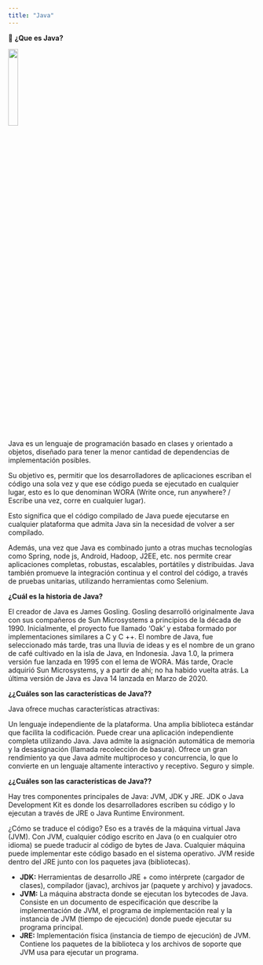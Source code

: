 ```yaml
---
title: "Java"
---
```


📘 **¿Que es Java?**

![](img/java.svg){width="20%"}

Java es un lenguaje de programación basado en clases y orientado a objetos, diseñado para tener la menor cantidad de dependencias de implementación posibles.

Su objetivo es, permitir que los desarrolladores de aplicaciones escriban el código una sola vez y que ese código pueda se ejecutado en cualquier lugar, esto es lo que denominan WORA (Write once, run anywhere? / Escribe una vez, corre en cualquier lugar).

Esto significa que el código compilado de Java puede ejecutarse en cualquier plataforma que admita Java sin la necesidad de volver a ser compilado.

Además, una vez que Java es combinado junto a otras muchas tecnologías como Spring, node js, Android, Hadoop, J2EE, etc. nos permite crear aplicaciones completas, robustas, escalables, portátiles y distribuidas.
Java también promueve la integración continua y el control del código, a través de pruebas unitarias, utilizando herramientas como Selenium.

**¿Cuál es la historia de Java?**

El creador de Java es James Gosling. Gosling desarrolló originalmente Java con sus compañeros de Sun Microsystems a principios de la década de 1990. Inicialmente, el proyecto fue llamado ‘Oak’ y estaba formado por implementaciones similares a C y C ++.
El nombre de Java, fue seleccionado más tarde, tras una lluvia de ideas y es el nombre de un grano de café cultivado en la isla de Java, en Indonesia. Java 1.0, la primera versión fue lanzada en 1995 con el lema de WORA.
Más tarde, Oracle adquirió Sun Microsystems, y a partir de ahí; no ha habido vuelta atrás.
La última versión de Java es Java 14 lanzada en Marzo de 2020.

**¿¿Cuáles son las características de Java??**

Java ofrece muchas características atractivas:

Un lenguaje independiente de la plataforma.
Una amplia biblioteca estándar que facilita la codificación. Puede crear una aplicación independiente completa utilizando Java.
Java admite la asignación automática de memoria y la desasignación (llamada recolección de basura).
Ofrece un gran rendimiento ya que Java admite multiproceso y concurrencia, lo que lo convierte en un lenguaje altamente interactivo y receptivo.
Seguro y simple.

**¿¿Cuáles son las características de Java??**

Hay tres componentes principales de Java: JVM, JDK y JRE.
JDK o Java Development Kit es donde los desarrolladores escriben su código y lo ejecutan a través de JRE o Java Runtime Environment.

¿Cómo se traduce el código? Eso es a través de la máquina virtual Java (JVM). Con JVM, cualquier código escrito en Java (o en cualquier otro idioma) se puede traducir al código de bytes de Java. Cualquier máquina puede implementar este código basado en el sistema operativo. JVM reside dentro del JRE junto con los paquetes java (bibliotecas).

+ **JDK:** Herramientas de desarrollo JRE + como intérprete (cargador de clases), compilador (javac), archivos jar (paquete y archivo) y javadocs.
+ **JVM:** La máquina abstracta donde se ejecutan los bytecodes de Java. Consiste en un documento de especificación que describe la implementación de JVM, el programa de implementación real y la instancia de JVM (tiempo de ejecución) donde puede ejecutar su programa principal.
+ **JRE:** Implementación física (instancia de tiempo de ejecución) de JVM. Contiene los paquetes de la biblioteca y los archivos de soporte que JVM usa para ejecutar un programa.